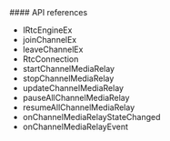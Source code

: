 <PlatformWrapper platform="react-native">
#### API references

* <Link target="_blank" to="{{global.API_REF_RN_ROOT}}/class_irtcengineex.html">IRtcEngineEx</Link>
* <Link target="_blank" to="{{global.API_REF_RN_ROOT}}/class_irtcengineex.html#api_irtcengineex_joinchannelex">joinChannelEx</Link>
* <Link target="_blank" to="{{global.API_REF_RN_ROOT}}/class_irtcengineex.html#api_irtcengineex_leavechannelex">leaveChannelEx</Link>
* <Link target="_blank" to="{{global.API_REF_RN_ROOT}}/rtc_api_data_type.html#class_rtcconnection">RtcConnection</Link>
* <Link target="_blank" to="{{{global.API_REF_RN_ROOT}}/class_irtcengine.html#api_startchannelmediarelay">startChannelMediaRelay</Link>
* <Link target="_blank" to="{{global.API_REF_RN_ROOT}}/class_irtcengine.html#api_stopchannelmediarelay">stopChannelMediaRelay</Link>
* <Link target="_blank" to="{{global.API_REF_RN_ROOT}}/class_irtcengine.html#api_updatechannelmediarelay">updateChannelMediaRelay</Link>
* <Link target="_blank" to="{{global.API_REF_RN_ROOT}}/class_irtcengine.html#api_pauseallchannelmediarelay">pauseAllChannelMediaRelay</Link>
* <Link target="_blank" to="{{global.API_REF_RN_ROOT}}/class_irtcengine.html#api_resumeallchannelmediarelay">resumeAllChannelMediaRelay</Link>
* <Link target="_blank" to="{{global.API_REF_RN_ROOT}}/class_irtcengineeventhandler.html#callback_onchannelmediarelaystatechanged">onChannelMediaRelayStateChanged</Link>
* <Link target="_blank" to="{{global.API_REF_RN_ROOT}}/class_irtcengineeventhandler.html#callback_onchannelmediarelayevent">onChannelMediaRelayEvent</Link>

</PlatformWrapper>